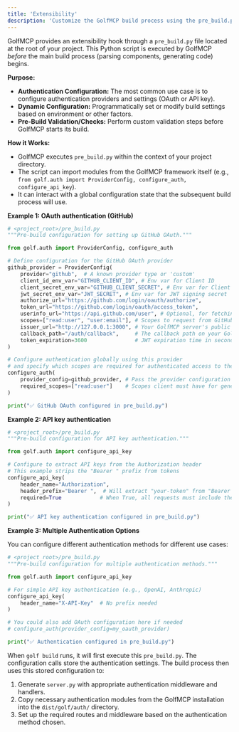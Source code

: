 ```yaml
---
title: 'Extensibility'
description: 'Customize the GolfMCP build process using the pre_build.py script.'
---
```


GolfMCP provides an extensibility hook through a `pre_build.py` file located at the root of your project. This Python script is executed by GolfMCP *before* the main build process (parsing components, generating code) begins.

**Purpose:**

*   **Authentication Configuration:** The most common use case is to configure authentication providers and settings (OAuth or API key).
*   **Dynamic Configuration:** Programmatically set or modify build settings based on environment or other factors.
*   **Pre-Build Validation/Checks:** Perform custom validation steps before GolfMCP starts its build.

**How it Works:**

*   GolfMCP executes `pre_build.py` within the context of your project directory.
*   The script can import modules from the GolfMCP framework itself (e.g., `from golf.auth import ProviderConfig, configure_auth, configure_api_key`).
*   It can interact with a global configuration state that the subsequent build process will use.

**Example 1: OAuth authentication (GitHub)**

```python
# <project_root>/pre_build.py
"""Pre-build configuration for setting up GitHub OAuth."""

from golf.auth import ProviderConfig, configure_auth

# Define configuration for the GitHub OAuth provider
github_provider = ProviderConfig(
    provider="github",  # A known provider type or 'custom'
    client_id_env_var="GITHUB_CLIENT_ID", # Env var for Client ID
    client_secret_env_var="GITHUB_CLIENT_SECRET", # Env var for Client Secret
    jwt_secret_env_var="JWT_SECRET", # Env var for JWT signing secret
    authorize_url="https://github.com/login/oauth/authorize",
    token_url="https://github.com/login/oauth/access_token",
    userinfo_url="https://api.github.com/user", # Optional, for fetching user info
    scopes=["read:user", "user:email"], # Scopes to request from GitHub
    issuer_url="http://127.0.0.1:3000", # Your GolfMCP server's public URL
    callback_path="/auth/callback",     # The callback path on your GolfMCP server
    token_expiration=3600               # JWT expiration time in seconds (e.g., 1 hour)
)

# Configure authentication globally using this provider
# and specify which scopes are required for authenticated access to the server.
configure_auth(
    provider_config=github_provider, # Pass the provider configuration
    required_scopes=["read:user"]    # Scopes client must have for general access
)

print("✅ GitHub OAuth configured in pre_build.py")
```

**Example 2: API key authentication**

```python
# <project_root>/pre_build.py
"""Pre-build configuration for API key authentication."""

from golf.auth import configure_api_key

# Configure to extract API keys from the Authorization header
# This example strips the "Bearer " prefix from tokens
configure_api_key(
    header_name="Authorization",
    header_prefix="Bearer ",  # Will extract "your-token" from "Bearer your-token"
    required=True            # When True, all requests must include the API key
)

print("✅ API key authentication configured in pre_build.py")
```

**Example 3: Multiple Authentication Options**

You can configure different authentication methods for different use cases:

```python
# <project_root>/pre_build.py
"""Pre-build configuration for multiple authentication methods."""

from golf.auth import configure_api_key

# For simple API key authentication (e.g., OpenAI, Anthropic)
configure_api_key(
    header_name="X-API-Key"  # No prefix needed
)

# You could also add OAuth configuration here if needed
# configure_auth(provider_config=my_oauth_provider)

print("✅ Authentication configured in pre_build.py")
```

When `golf build` runs, it will first execute this `pre_build.py`. The configuration calls store the authentication settings. The build process then uses this stored configuration to:
1.  Generate `server.py` with appropriate authentication middleware and handlers.
2.  Copy necessary authentication modules from the GolfMCP installation into the `dist/golf/auth/` directory.
3.  Set up the required routes and middleware based on the authentication method chosen. 